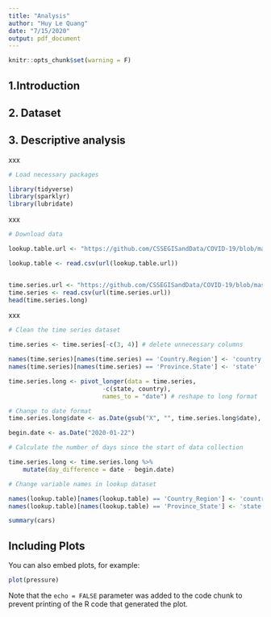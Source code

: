 ```yaml
---
title: "Analysis"
author: "Huy Le Quang"
date: "7/15/2020"
output: pdf_document
---
```


```r
knitr::opts_chunk$set(warning = F)
```

## 1.Introduction

## 2. Dataset

## 3. Descriptive analysis

xxx

```r

# Load necessary packages

library(tidyverse)
library(sparklyr)
library(lubridate)

```

xxx

```r

# Download data

lookup.table.url <- "https://github.com/CSSEGISandData/COVID-19/blob/master/csse_covid_19_data/UID_ISO_FIPS_LookUp_Table.csv?raw=true"

lookup.table <- read.csv(url(lookup.table.url))


time.series.url <- "https://github.com/CSSEGISandData/COVID-19/blob/master/csse_covid_19_data/csse_covid_19_time_series/time_series_covid19_confirmed_global.csv?raw=true"
time.series <- read.csv(url(time.series.url))
head(time.series.long)

```
xxx

```r

# Clean the time series dataset

time.series <- time.series[-c(3, 4)] # delete unnecessary columns

names(time.series)[names(time.series) == 'Country.Region'] <- 'country'
names(time.series)[names(time.series) == 'Province.State'] <- 'state'

time.series.long <- pivot_longer(data = time.series,
                          -c(state, country),
                          names_to = "date") # reshape to long format

# Change to date format
time.series.long$date <- as.Date(gsub("X", "", time.series.long$date), "%m.%d.%y") 

begin.date <- as.Date("2020-01-22")

# Calculate the number of days since the start of data collection

time.series.long <- time.series.long %>% 
    mutate(day_difference = date - begin.date)

# Change variable names in lookup dataset

names(lookup.table)[names(lookup.table) == 'Country_Region'] <- 'country'
names(lookup.table)[names(lookup.table) == 'Province_State'] <- 'state'

```



```r
summary(cars)
```

## Including Plots

You can also embed plots, for example:

```r
plot(pressure)
```

Note that the `echo = FALSE` parameter was added to the code chunk to prevent printing of the R code that generated the plot.
